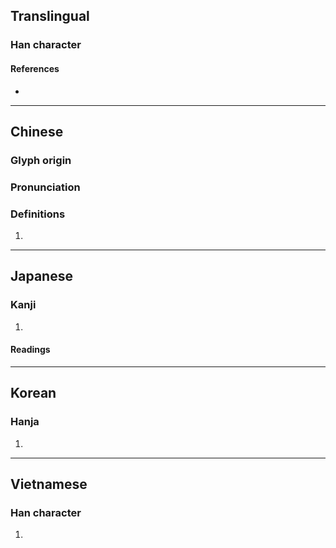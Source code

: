 {{character info/new}}
==Translingual==

===Han character===
{{Han char|rn=30|rad=口|as=08|sn=11|four=64081|canj=RTMC|ids=⿰口其}}

====References====
* {{Han ref|kx=0193.140|dkj=03758|dj=0413.140|hdz=10636.080|uh=552D|ud=21805|bh=D4A7|bd=54439}}

----

==Chinese==
{{zh-forms}}

===Glyph origin===
{{Han etym}}

===Pronunciation===
{{zh-pron
|m=qì
|c=kei3
|mc=y
|oc=y
|cat=
}}

===Definitions===
{{zh-hanzi}}

# {{rfdef|zh}}

----

==Japanese==

===Kanji===
{{ja-kanji|grade=|rs=口08}}

# {{defn|lang=ja|sort=口08}}

====Readings====
{{ja-readings|on=[[き]] (ki)|kun=[[おろか]] (oroka), [[あざむく]] (azamuku)}}

----

==Korean==

===Hanja===
{{ko-hanja|hangeul=기|rv=gi|mr=ki}}

# {{defn|lang=ko|sort=口08}}

----

==Vietnamese==

===Han character===
{{vi-hantu|cười|rs=口08}}

# {{defn|lang=vi|sort=口08}}
